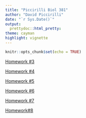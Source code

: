 ```yaml
---
title: "Piccirilli Biol 381"
author: "David Piccirilli"
date: "`r Sys.Date()`"
output:
  prettydoc::html_pretty:
theme: cayman
highlight: vignette
---
```


```r
knitr::opts_chunk$set(echo = TRUE)
```

[Homework #3](Homework--3.html)

[Homework #4](Homework-4.html)

[Homework #5](Homework5.html)

[Homework #6](Homework6.html)

[Homework #7](Homework7.html)

[Homework#8](Homework8.html)


